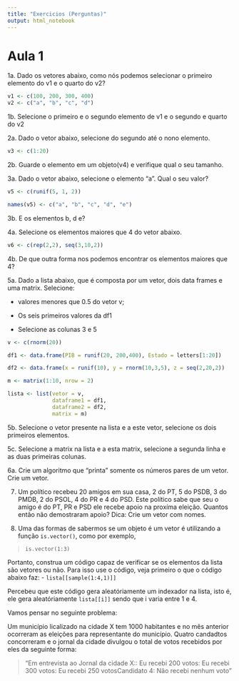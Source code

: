 ```yaml
---
title: "Exercicios (Perguntas)"
output: html_notebook
---
```


# Aula 1

1a. Dado os vetores abaixo, como nós podemos selecionar o primeiro elemento do v1 e o quarto do v2?

```r
v1 <- c(100, 200, 300, 400)
v2 <- c("a", "b", "c", "d")
```

1b. Selecione o primeiro e o segundo elemento de v1 e o segundo e quarto do v2

2a. Dado o vetor abaixo, selecione do segundo até o nono elemento. 

```r
v3 <- c(1:20)
```

2b. Guarde o elemento em um objeto(v4) e verifique qual o seu tamanho.

3a. Dado o vetor abaixo, selecione o elemento "a". Qual o seu valor?

```r
v5 <- c(runif(5, 1, 2))

names(v5) <- c("a", "b", "c", "d", "e")
```

3b. E os elementos b, d e?

4a. Selecione os elementos maiores que 4 do vetor abaixo.

```r
v6 <- c(rep(2,2), seq(3,10,2))
```

4b. De que outra forma nos podemos encontrar os elementos maiores que 4?

5a. Dado a lista abaixo, que é composta por um vetor, dois data frames e uma matrix. Selecione:

- valores menores que 0.5 do vetor v;

- Os seis primeiros valores da df1

- Selecione as colunas 3 e 5

```r
v <- c(rnorm(20))

df1 <- data.frame(PIB = runif(20, 200,400), Estado = letters[1:20])

df2 <- data.frame(x = runif(10), y = rnorm(10,3,5), z = seq(2,20,2))

m <- matrix(1:10, nrow = 2)

lista <- list(vetor = v,
              dataframe1 = df1,
              dataframe2 = df2,
              matrix = m)
```

5b. Selecione o vetor presente na lista e a este vetor, selecione os dois primeiros elementos.

5c. Selecione a matrix na lista e a esta matrix, selecione a segunda linha e as duas primeiras colunas.

6a. Crie um algoritmo que "printa" somente os números pares de um vetor. Crie um vetor.

7.  Um político recebeu 20 amigos em sua casa, 2 do PT, 5 do PSDB, 3 do PMDB, 2 do PSOL, 4 do PR e 4 do PSD. Este político sabe que seu o amigo é do PT, PR e PSD ele recebe apoio na proxíma eleição. Quantos então não demostraram apoio? Dica: Crie um vetor com nomes.

8. Uma das formas de sabermos se um objeto é um vetor é utilizando a função `is.vector()`, como por exemplo,

> `is.vector(1:3)`

Portanto, construa um código capaz de verificar se os elementos da lista são vetores ou não. Para isso use o código, veja primeiro o que o código abaixo faz:
- `lista[[sample(1:4,1)]]`  

Percebeu que este código gera aleatóriamente um indexador na lista, isto é, ele gera aleatóriamente `lista[[i]]` sendo que i varia entre 1 e 4.

Vamos pensar no seguinte problema:

Um município licalizado na cidade X tem 1000 habitantes e no mês anterior ocorreram as eleições para representante do município. Quatro candadtos concorreram e o jornal da cidade divulgou o total de votos recebidos por eles da seguinte forma:

> "Em entrevista ao Jornal da cidade X:\nCantidato 1: Eu recebi 200 votos\nCanditado 2: Eu recebi 300 votos\nCandidato 3: Eu recebi 250 votos\n Candidato 4: Não recebi nenhum voto"

